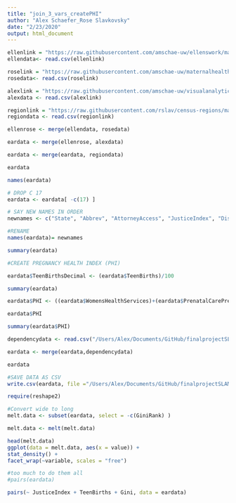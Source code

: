 ```yaml
---
title: "join_3_vars_createPHI"
author: "Alex Schaefer_Rose Slavkovsky"
date: "2/23/2020"
output: html_document
---
```


```r

ellenlink = "https://raw.githubusercontent.com/amschae-uw/ellenswork/master/Composite_Score_Ranking_data.csv"
ellendata<- read.csv(ellenlink)

roselink = "https://raw.githubusercontent.com/amschae-uw/maternalhealth/master/maternal_health_americashealthrankings_21Jan20.csv"
rosedata<- read.csv(roselink)

alexlink = "https://raw.githubusercontent.com/amschae-uw/visualanalytics/master/gini_index.csv"
alexdata <- read.csv(alexlink)

regionlink = "https://raw.githubusercontent.com/rslav/census-regions/master/us%20census%20bureau%20regions%20and%20divisions.csv"
regiondata <- read.csv(regionlink)


```

```r
ellenrose <- merge(ellendata, rosedata)

eardata <- merge(ellenrose, alexdata)

eardata <- merge(eardata, regiondata)

eardata

names(eardata)

# DROP C 17
eardata <- eardata[ -c(17) ]

# SAY NEW NAMES IN ORDER
newnames <- c("State", "Abbrev", "AttorneyAccess", "JusticeIndex", "DisabilityAccess", "LanguageAccess", "SelfRepresented", "Obesity", "Inactivity", "TobaccoDuringPregnancy", "WomensHealthServices", "PrenatalCarePreThirdTrimester", "TeenBirths", "GiniRank", "Gini", "GiniGroup", "Region", "Division")

#RENAME
names(eardata)= newnames

summary(eardata)

#CREATE PREGNANCY HEALTH INDEX (PHI)

eardata$TeenBirthsDecimal <- (eardata$TeenBirths)/100 

summary(eardata)

eardata$PHI <- ((eardata$WomensHealthServices)+(eardata$PrenatalCarePreThirdTrimester)-(eardata$TobaccoDuringPregnancy)-(eardata$TeenBirthsDecimal))/4

eardata$PHI

summary(eardata$PHI)

dependencydata <- read.csv("/Users/Alex/Documents/GitHub/finalprojectSLAM/dependencydata.csv")

eardata <- merge(eardata,dependencydata)

eardata
```

```r
#SAVE DATA AS CSV
write.csv(eardata, file ="/Users/Alex/Documents/GitHub/finalprojectSLAM/eardata.csv")
```


```r
require(reshape2)

#Convert wide to long
melt.data <- subset(eardata, select = -c(GiniRank) )

melt.data <- melt(melt.data)

head(melt.data)
ggplot(data = melt.data, aes(x = value)) + 
stat_density() + 
facet_wrap(~variable, scales = "free")
```


```r
#too much to do them all
#pairs(eardata)

pairs(~ JusticeIndex + TeenBirths + Gini, data = eardata) 

```

